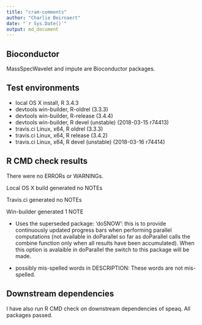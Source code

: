 ```yaml
---
title: "cram-comments"
author: "Charlie Beirnaert"
date: "`r Sys.Date()`"
output: md_document
---
```

## Bioconductor 
MassSpecWavelet and impute are Bioconductor packages.

## Test environments
* local OS X install, R 3.4.3
* devtools win-builder, R-oldrel (3.3.3)
* devtools win-builder, R-release (3.4.4)
* devtools win-builder, R devel (unstable) (2018-03-15 r74413)
* travis.ci Linux, x64, R oldrel (3.3.3)
* travis.ci Linux, x64, R release (3.4.2)
* travis.ci Linux, x64, R devel (unstable) (2018-03-16 r74414) 


## R CMD check results
There were no ERRORs or WARNINGs.

Local OS X build generated no NOTEs

Travis.ci generated no NOTEs

Win-builder generated 1 NOTE

* Uses the superseded package: 'doSNOW': this is to provide continuously updated progress bars when performing parallel computations (not available in doParallel so far as doParallel calls the combine function only when all results have been accumulated). When this option is avalaible in doParallel the switch to this package will be made.

* possibly mis-spelled words in DESCRIPTION: These words are not mis-spelled.


## Downstream dependencies
I have also run R CMD check on downstream dependencies of speaq. 
All packages passed.